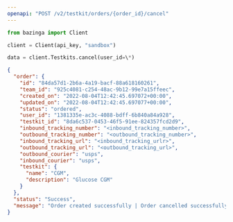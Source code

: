 ```yaml
---
openapi: "POST /v2/testkit/orders/{order_id}/cancel"
---
```


<RequestExample>

```python Python
from bazinga import Client

client = Client(api_key, "sandbox")

data = client.Testkits.cancel(user_id=\*)

```

</RequestExample>

<ResponseExample>

```json Response
{
  "order": {
    "id": "84da57d1-2b6a-4a19-bacf-88a618160261",
    "team_id": "925c4081-c254-48ac-9b12-99e7a15ffeec",
    "created_on": "2022-08-04T12:42:45.697072+00:00",
    "updated_on": "2022-08-04T12:42:45.697077+00:00",
    "status": "ordered",
    "user_id": "1381335e-ac3c-4088-bdff-6b840a84a928",
    "testkit_id": "8da6c537-0453-46f5-91ee-824357fcd2d9",
    "inbound_tracking_number": "<inbound_tracking_number>",
    "outbound_tracking_number": "<outbound_tracking_number>",
    "inbound_tracking_url": "<inbound_tracking_urlr>",
    "outbound_tracking_url": "<outbound_tracking_url>",
    "outbound_courier": "usps",
    "inbound_courier": "usps",
    "testkit": {
      "name": "CGM",
      "description": "Glucose CGM"
    }
  },
  "status": "Success",
  "message": "Order created successfully | Order cancelled successfully "
}
```

</ResponseExample>
